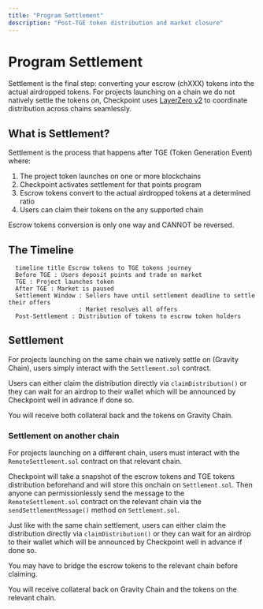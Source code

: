 ```yaml
---
title: "Program Settlement"
description: "Post-TGE token distribution and market closure"
---
```


# Program Settlement

Settlement is the final step: converting your escrow (chXXX) tokens into the actual airdropped
tokens. For projects launching on a chain we do not natively settle the tokens on, Checkpoint uses
[LayerZero v2](https://layerzero.network/) to coordinate distribution across chains seamlessly.

## What is Settlement?

Settlement is the process that happens after TGE (Token Generation Event) where:

1. The project token launches on one or more blockchains
2. Checkpoint activates settlement for that points program
3. Escrow tokens convert to the actual airdropped tokens at a determined ratio
4. Users can claim their tokens on the any supported chain

<Danger>Escrow tokens conversion is only one way and CANNOT be reversed.</Danger>

## The Timeline

```mermaid
  timeline title Escrow tokens to TGE tokens journey
  Before TGE : Users deposit points and trade on market
  TGE : Project launches token
  After TGE : Market is paused
  Settlement Window : Sellers have until settlement deadline to settle their offers
                    : Market resolves all offers
  Post-Settlement : Distribution of tokens to escrow token holders
```

## Settlement

For projects launching on the same chain we natively settle on (Gravity Chain), users simply
interact with the `Settlement.sol` contract.

Users can either claim the distribution directly via `claimDistribution()` or they can wait for an
airdrop to their wallet which will be announced by Checkpoint well in advance if done so.

<Info>You will receive both collateral back and the tokens on Gravity Chain.</Info>

### Settlement on another chain

For projects launching on a different chain, users must interact with the `RemoteSettlement.sol`
contract on that relevant chain.

Checkpoint will take a snapshot of the escrow tokens and TGE tokens distribution beforehand and will
store this onchain on `Settlement.sol`. Then anyone can permissionlessly send the message to the
`RemoteSettlement.sol` contract on the relevant chain via the `sendSettlementMessage()` method on
`Settlement.sol`.

Just like with the same chain settlement, users can either claim the distribution directly via
`claimDistribution()` or they can wait for an airdrop to their wallet which will be announced by
Checkpoint well in advance if done so.

<Note>You may have to bridge the escrow tokens to the relevant chain before claiming.</Note>

<Info>You will receive collateral back on Gravity Chain and the tokens on the relevant chain.</Info>
